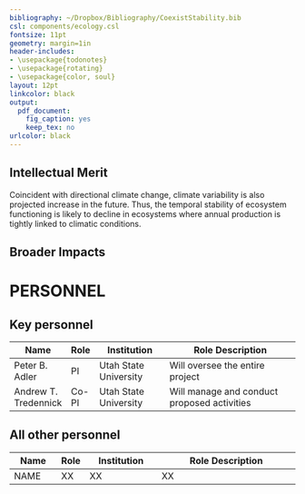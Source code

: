 ```yaml
---
bibliography: ~/Dropbox/Bibliography/CoexistStability.bib
csl: components/ecology.csl
fontsize: 11pt
geometry: margin=1in
header-includes:
- \usepackage{todonotes}
- \usepackage{rotating}
- \usepackage{color, soul}
layout: 12pt
linkcolor: black
output:
  pdf_document:
    fig_caption: yes
    keep_tex: no
urlcolor: black
---
```


\begin{center}
\textbf{\large{Preliminary Proposal: New theory and field-experimental tests to understand the interactions among diversity, stability, and species coexistence}}
\end{center}

## Intellectual Merit
Coincident with directional climate change, climate variability is also projected increase in the future.
Thus, the temporal stability of ecosystem functioning is likely to decline in ecosystems where annual production is tightly linked to climatic conditions.


## Broader Impacts

\newpage{}

# PERSONNEL

## Key personnel

Name | Role | Institution | Role Description
-------------- | -- | --------------------- | -----------------------------------------
Peter B. Adler | PI | Utah State University | Will oversee the entire project 
Andrew T. Tredennick | Co-PI | Utah State University | Will manage and conduct proposed activities


## All other personnel

Name | Role | Institution | Role Description
-------------- | -- | --------------------- | -----------------------------------------
NAME | XX | XX | XX

\newpage{}
